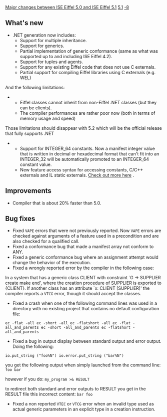 [[Property:title|Major changes between ISE Eiffel 5.0 and ISE Eiffel 5.1]]
[[Property:link_title|5.1]]
[[Property:weight|-8]]
==What's new==


* .NET generation now includes: 
** Support for multiple inheritance.
** Support for generics.
** Partial implementation of generic conformance (same as what was supported up to and including ISE Eiffel 4.2).
** Support for tuples and agents.
** Support for any existing Eiffel code that does not use C externals.
** Partial support for compiling Eiffel libraries using C externals (e.g. WEL)

And the following limitations:
** Eiffel classes cannot inherit from non-Eiffel .NET classes (but they can be clients).
** The compiler performances are rather poor now (both in terms of memory usage and speed)

Those limitations should disappear with 5.2 which will be the official release that fully supports .NET
** Support for INTEGER_64 constants. Now a manifest integer value that is written in decimal or hexadecimal format that can't fit into an INTEGER_32 will be automatically promoted to an INTEGER_64 constant value.
** New feature access syntax for accessing constants, C/C++ externals and IL static externals. [[Differences between ETL 2nd printing and  Eiffel Software  implementation|Check out more here]] . 


==Improvements==
* Compiler that is about 20% faster than 5.0.

==Bug fixes==
* Fixed <code>VAPE</code> errors that were not previously reported. Now <code>VAPE</code> errors are checked against arguments of a feature used in a precondition and are also checked for a qualified call. 
* Fixed a conformance bug that made a manifest array not conform to ANY.
* Fixed a generic conformance bug where an assignment attempt would change the behavior of the execution.
* Fixed a wrongly reported error by the compiler in the following case: 
In a system that has a generic class CLIENT with constraint `G -> SUPPLIER create make end', where the creation procedure of SUPPLIER is exported to {CLIENT}. If another class has an attribute `x: CLIENT [SUPPLIER]' the compiler reports a <code>VTCG</code> error, though it should accept the classes. 

* Fixed a crash when one of the following command lines was used in a directory with no existing project that contains no default configuration file: 
<code>ec -flat      -all
ec -short     -all
ec -flatshort -all
ec -flat      -all_and_parents
ec -short     -all_and_parents
ec -flatshort -all_and_parents</code>

* Fixed a bug in output display between standard output and error output. Doing the following: 
<code>io.put_string ("foo%N")
io.error.put_string ("bar%N")</code>

you get the following output when simply launched from the command line:
<code>foo
bar</code>

however if you do:
<code>my_program >& RESULT</code>

to redirect both standard and error outputs to RESULT you get in the RESULT file this incorrect content:
<code>bar
foo</code>

* Fixed a non reported <code>VTEC</code> or <code>VTCG</code> error when an invalid type used as actual generic parameters in an explicit type in a creation instruction. 




